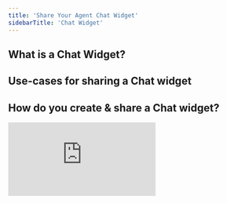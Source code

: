 ```yaml
---
title: 'Share Your Agent Chat Widget'
sidebarTitle: 'Chat Widget'
---
```


## What is a Chat Widget?

## Use-cases for sharing a Chat widget

## How do you create & share a Chat widget?


<div
  style={{
    width: '100%',
    position: 'relative',
    paddingTop: '61.46%',
  }}>
  <iframe
    src="https://fast.wistia.com/embed/medias/1rag0fugao"
    frameBorder="0"
    style={{
      position: 'absolute',
      top: 0,left: 0, width: '100%', height: '100%',
      borderRadius: '10px',
    }}/>
</div>